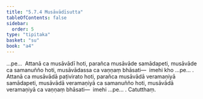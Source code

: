 ```yaml
---
title: "5.7.4 Musāvādīsutta"
tableOfContents: false
sidebar:
  order: 5
type: "tipitaka"
basket: "su"
book: "a4"
---
```



<DynamicBreadcrumb />

<Division number="267" book="a4" bookNo="15" page="577">

<Paragraph number="1577" book="a4">
…pe…  Attanā ca musāvādī hoti, parañca musāvāde samādapeti, musāvāde ca samanuñño hoti, musāvādassa ca vaṇṇaṃ bhāsati—  imehi kho …pe… .
</Paragraph>

<Paragraph number="1578" book="a4">
Attanā ca musāvādā paṭivirato hoti, parañca musāvādā veramaṇiyā samādapeti, musāvādā veramaṇiyā ca samanuñño hoti, musāvādā veramaṇiyā ca vaṇṇaṃ bhāsati—  imehi …pe… .

</Paragraph>
</Division>

<Paragraph number="1579" type="center" book="a4">
Catutthaṃ.
</Paragraph>